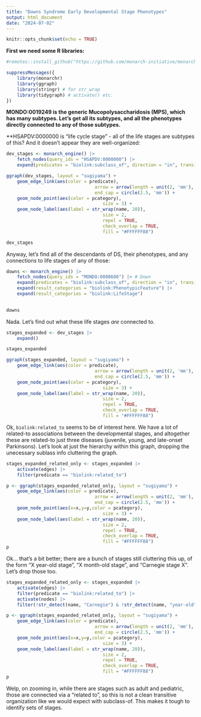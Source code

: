 ```yaml
---
title: "Downs Syndrome Early Developmental Stage Phenotypes"
output: html_document
date: "2024-07-02"
---
```


```r
knitr::opts_chunk$set(echo = TRUE)
```

**First we need some R libraries:**

```r
#remotes::install_github("https://github.com/monarch-initiative/monarchr", ref = "engines")

suppressMessages({
	library(monarchr)
	library(ggraph)
	library(stringr) # for str_wrap
	library(tidygraph) # activate() etc.
})
```


**MONDO:0019249 is the generic Mucopolysaccharidosis (MPS), which has many subtypes. Let's get all its subtypes, and all the phenotypes directly connected to any of those subtypes.**


**HSAPDV:0000000 is "life cycle stage" - all of the life stages are subtypes of this? And it doesn't appear they are well-organized:

```r
dev_stages <- monarch_engine() |>
	fetch_nodes(query_ids = "HSAPDV:0000000") |>
	expand(predicates = "biolink:subclass_of", direction = "in", transitive = TRUE)

ggraph(dev_stages, layout = "sugiyama") +
	geom_edge_link(aes(color = predicate),
								 arrow = arrow(length = unit(2, 'mm'), type = "closed"),
								 end_cap = circle(2.5, 'mm')) +
	geom_node_point(aes(color = pcategory),
									size = 3) +
	geom_node_label(aes(label = str_wrap(name, 20)),
									size = 2,
									repel = TRUE,
									check_overlap = TRUE,
									fill = "#FFFFFF88")

dev_stages

```

Anyway, let's find all of the descendants of DS, their phenotypes, and any connections to life stages of any of those:


```r
downs <- monarch_engine() |>
	fetch_nodes(query_ids = "MONDO:0008608") |> # Down
	expand(predicates = "biolink:subclass_of", direction = "in", transitive = TRUE) |>
	expand(result_categories = "biolink:PhenotypicFeature") |>
	expand(result_categories = "biolink:LifeStage")
	

downs
```

Nada. Let's find out what these life stages *are* connected to.

```r
stages_expanded <- dev_stages |>
	expand()

stages_expanded

ggraph(stages_expanded, layout = "sugiyama") +
	geom_edge_link(aes(color = predicate),
								 arrow = arrow(length = unit(2, 'mm'), type = "closed"),
								 end_cap = circle(2.5, 'mm')) +
	geom_node_point(aes(color = pcategory),
									size = 3) +
	geom_node_label(aes(label = str_wrap(name, 20)),
									size = 2,
									repel = TRUE,
									check_overlap = TRUE,
									fill = "#FFFFFF88")
```

Ok, `biolink:related_to` seems to be of interest here. We have a lot of related-to associations between
the developmental stages, and altogether these are related-to just three diseases (juvenile, young, and late-onset Parkinsons). 
Let's look at just the hierarchy within this graph, dropping the unecessary sublass info cluttering the graph.


```r
stages_expanded_related_only <- stages_expanded |>
	activate(edges) |>
	filter(predicate == "biolink:related_to")

p <- ggraph(stages_expanded_related_only, layout = "sugiyama") +
	geom_edge_link(aes(color = predicate),
								 arrow = arrow(length = unit(2, 'mm'), type = "closed"),
								 end_cap = circle(2.5, 'mm')) +
	geom_node_point(aes(x=x,y=y,color = pcategory),
									size = 3) +
	geom_node_label(aes(label = str_wrap(name, 20)),
									size = 2,
									repel = TRUE,
									check_overlap = TRUE,
									fill = "#FFFFFF88")
p
```

Ok... that's a bit better; there are a bunch of stages still cluttering this up, of the form "X year-old stage", "X month-old stage", and "Carnegie stage X". Let's drop those too.

```r
stages_expanded_related_only <- stages_expanded |>
	activate(edges) |>
	filter(predicate == "biolink:related_to") |>
	activate(nodes) |>
	filter(!str_detect(name, "Carnegie") & !str_detect(name, "year-old") & !str_detect(name, "month-old"))

p <- ggraph(stages_expanded_related_only, layout = "sugiyama") +
	geom_edge_link(aes(color = predicate),
								 arrow = arrow(length = unit(2, 'mm'), type = "closed"),
								 end_cap = circle(2.5, 'mm')) +
	geom_node_point(aes(x=x,y=y,color = pcategory),
									size = 3) +
	geom_node_label(aes(label = str_wrap(name, 20)),
									size = 2,
									repel = TRUE,
									check_overlap = TRUE,
									fill = "#FFFFFF88")
p
```

Welp, on zooming in, while there are stages such as adult and pediatric, those are connected via a "related to", so this is not a clean transitive organization like we would expect with subclass-of. This makes it tough to identify sets of stages.


